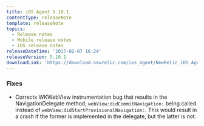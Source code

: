 ```yaml
---
title: iOS Agent 5.10.1
contentType: releaseNote
template: releaseNote
topics:
  - Release notes
  - Mobile release notes
  - iOS release notes
releaseDateTime: '2017-02-07 16:24'
releaseVersion: 5.10.1
downloadLink: 'https://download.newrelic.com/ios_agent/NewRelic_iOS_Agent_5.10.1.zip'
---
```


### Fixes

* Corrects WKWebView instrumentation bug that results in the NavigationDelegate method, `webView:didCommitNavigation:` being called instead of `webView:didStartProvisionalNavigation:`. This would result in a crash if the former is implemented in the delegate, but the latter is not.
